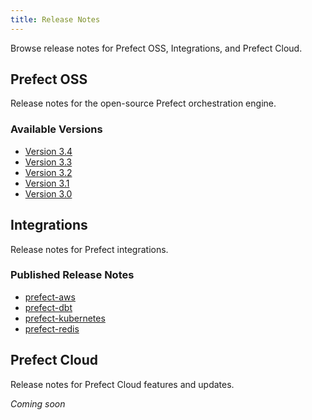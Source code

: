 ```yaml
---
title: Release Notes
---
```


Browse release notes for Prefect OSS, Integrations, and Prefect Cloud.

## Prefect OSS

Release notes for the open-source Prefect orchestration engine.

### Available Versions

- [Version 3.4](/v3/release-notes/oss/version-3-4)
- [Version 3.3](/v3/release-notes/oss/version-3-3)
- [Version 3.2](/v3/release-notes/oss/version-3-2)
- [Version 3.1](/v3/release-notes/oss/version-3-1)
- [Version 3.0](/v3/release-notes/oss/version-3-0)


## Integrations

Release notes for Prefect integrations.

### Published Release Notes

- [prefect-aws](/v3/release-notes/integrations/prefect-aws)
- [prefect-dbt](/v3/release-notes/integrations/prefect-dbt)
- [prefect-kubernetes](/v3/release-notes/integrations/prefect-kubernetes)
- [prefect-redis](/v3/release-notes/integrations/prefect-redis)


## Prefect Cloud

Release notes for Prefect Cloud features and updates.

*Coming soon*
